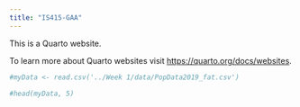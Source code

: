 ```yaml
---
title: "IS415-GAA"
---
```


This is a Quarto website.

To learn more about Quarto websites visit <https://quarto.org/docs/websites>.

```r
#myData <- read.csv('../Week 1/data/PopData2019_fat.csv')
```

```r
#head(myData, 5)
```
